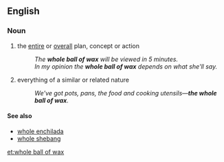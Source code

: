 ==English==

===Noun===
{{en-noun|head=[[whole]] [[ball]] of [[wax]]|-}}

# {{context|idiomatic|slang|lang=en}} the [[entire]] or [[overall]] plan, concept or action
#: ''The '''whole ball of wax''' will be viewed in 5 minutes.''
#: ''In my opinion the '''whole ball of wax''' depends on what she'll say.''
# {{context|idiomatic|slang|lang=en}} everything of a similar or related nature
#: ''We've got pots, pans, the food and cooking utensils—'''the whole ball of wax'''.''

====See also====
* [[whole enchilada]]
* [[whole shebang]]

[[et:whole ball of wax]]